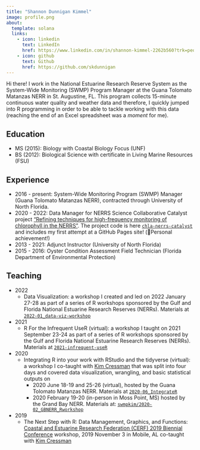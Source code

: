 ```yaml
---
title: "Shannon Dunnigan Kimmel"
image: profile.png
about:
  template: solana
  links:
    - icon: linkedin
      text: LinkedIn
      href: https://www.linkedin.com/in/shannon-kimmel-2262b560?trk=people-guest_people_search-card
    - icon: github
      text: Github
      href: https://github.com/skdunnigan
---
```


Hi there! I work in the National Estuarine Research Reserve System as the System-Wide Monitoring (SWMP) Program Manager at the Guana Tolomato Matanzas NERR in St. Augustine, FL. This program collects 15-minute continuous water quality and weather data and therefore, I quickly jumped into R programming in order to be able to tackle working with this data (reaching the end of an Excel spreadsheet was a *moment* for me).

## Education

-   MS (2015): Biology with Coastal Biology Focus (UNF)
-   BS (2012): Biological Science with certificate in Living Marine Resources (FSU)

## Experience

-   2016 - present: System-Wide Monitoring Program (SWMP) Manager (Guana Tolomato Matanzas NERR), contracted through University of North Florida.
-   2020 - 2022: Data Manager for NERRS Science Collaborative Catalyst project ["Refining techniques for high-frequency monitoring of chlorophyll in the NERRS"](https://nerrssciencecollaborative.org/project/Dix20). The project code is here [`chla-nerrs-catalyst`](https://github.com/skdunnigan/chla-nerrs-catalyst) and includes my first attempt at a GitHub Pages site! (💃Personal achievement!)
-   2013 - 2021: Adjunct Instructor (University of North Florida)
-   2015 - 2016: Oyster Condition Assessment Field Technician (Florida Department of Environmental Protection)

## Teaching

-   2022
    -   Data Visualization: a workshop I created and led on 2022 January 27-28 as part of a series of R workshops sponsored by the Gulf and Florida National Estuarine Research Reserves (NERRs). Materials at [`2022-01_data-viz-workshop`](https://github.com/skdunnigan/2022-01_data-viz-workshop)
-   2021
    -   R For the Infrequent UseR (virtual): a workshop I taught on 2021 September 23-24 as part of a series of R workshops sponsored by the Gulf and Florida National Estuarine Research Reserves (NERRs). Materials at [`2021-infrequent-useR`](https://github.com/skdunnigan/2021-infrequent-useR)
-   2020
    -   Integrating R into your work with RStudio and the tidyverse (virtual): a workshop I co-taught with [Kim Cressman](https://github.com/swmpkim) that was split into four days and covered data visualization, wrangling, and basic statistical outputs on
        -   2020 June 18-19 and 25-26 (virtual), hosted by the Guana Tolomato Matanzas NERR. Materials at [`2020-06_IntegrateR`](https://github.com/skdunnigan/2020-06_IntegrateR)
        -   2020 February 19-20 (in-person in Moss Point, MS) hosted by the Grand Bay NERR. Materials at: [`swmpkim/2020-02_GBNERR_Rworkshop`](https://github.com/swmpkim/2020-02_GBNERR_Rworkshop)
-   2019
    -   The Next Step with R: Data Management, Graphics, and Functions: [Coastal and Estuarine Research Federation (CERF) 2019 Biennial Conference](https://www.cerf.science/the-next-step-with-r-data-management-graphics-and-functions) workshop, 2019 November 3 in Mobile, AL co-taught with [Kim Cressman](https://github.com/swmpkim)
